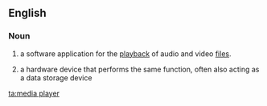 ==English==
===Noun===
{{wikipedia}}
{{en-noun|sg=[[media]] [[player]]}}
#{{computing}} a software application for the [[playback]] of audio and video [[file]]s.
#{{computing}} a hardware device that performs the same function, often also acting as a data storage device

[[ta:media player]]